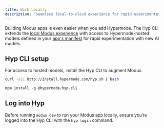 ```yaml
---
title: Work Locally
description: "Seamless local-to-cloud experience for rapid experimentation"
---
```


Building Modus apps is even easier when you add Hypermode. The Hyp CLI extends
the [local Modus experience](/modus/modus-cli) with access to Hypermode-hosted
models defined in your [app's manifest](/modus/app-manifest) for rapid
experimentation with new AI models.

## Hyp CLI setup

For access to hosted models, install the Hyp CLI to augment Modus.

<CodeGroup>

```bash MacOS + Linux
curl -sSL http://install.hypermode.com/hyp.sh | bash
```

```js Windows
npm install -g @hypermode/hyp-cli
```

</CodeGroup>

## Log into Hyp

Before running `modus dev` to run your Modus app locally, ensure you're logged
into the Hyp CLI with the `hyp login` command.
